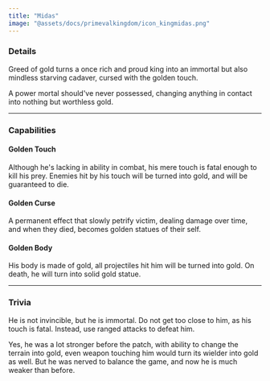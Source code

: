 ```yaml
---
title: "Midas"
image: "@assets/docs/primevalkingdom/icon_kingmidas.png"
---
```


### Details

Greed of gold turns a once rich and proud king into an immortal but also mindless starving cadaver, cursed with the golden touch.

A power mortal should've never possessed, changing anything in contact into nothing but worthless gold.

---

### Capabilities

<Tabs client:load>

<Tab name="Main Attack">

#### Golden Touch

Although he's lacking in ability in combat, his mere touch is fatal enough to kill his prey. Enemies hit by his touch will be turned into gold, and will be guaranteed to die.

</Tab>

<Tab name="Effects">

#### Golden Curse

A permanent effect that slowly petrify victim, dealing damage over time, and when they died, becomes golden statues of their self.

</Tab>

<Tab name="Passive">

#### Golden Body

His body is made of gold, all projectiles hit him will be turned into gold. On death, he will turn into solid gold statue.

</Tab>

</Tabs>

---

### Trivia

<Accordion client:load title="How do you defeat him?">

He is not invincible, but he is immortal. Do not get too close to him, as his touch is fatal. Instead, use ranged attacks to defeat him.

</Accordion>

<Accordion client:load title="I remember him stronger though?">

Yes, he was a lot stronger before the patch, with ability to change the terrain into gold, even weapon touching him would turn its wielder into gold as well. But he was nerved to balance the game, and now he is much weaker than before.

</Accordion>
